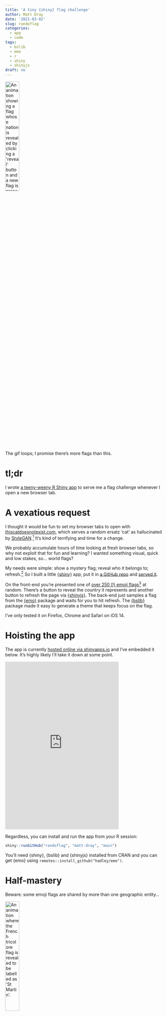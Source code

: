 ```yaml
---
title: 'A tiny {shiny} flag challenge'
author: Matt Dray
date: '2021-03-02'
slug: randoflag
categories:
  - app
  - code
tags:
  - bslib
  - emo
  - r
  - shiny
  - shinyjs
draft: no
---
```


<div class="figure">
<img src="/post/2021-03-01-randoflag_files/randoflag-300x450.gif" alt="An animation showing a flag whose nation is revealed by clicking a 'reveal' button and a new flag is presented by pressing a 'refresh' button." width="30%"/>
<p class="caption">The gif loops; I promise there's more flags than this.</p>
</div>

# tl;dr
 
I wrote [a teeny-weeny R Shiny app](https://github.com/matt-dray/randoflag) to serve me a flag challenge whenever I open a new browser tab.

# A vexatious request

I thought it would be fun to set my browser tabs to open with [thiscatdoesnotexist.com](https://www.thiscatdoesnotexist.com/), which serves a random ersatz 'cat' as hallucinated by [StyleGAN](https://arxiv.org/abs/1912.04958).[^humon] It's kind of terrifying and time for a change.

We probably accumulate hours of time looking at fresh browser tabs, so why not exploit that for fun and learning? I wanted something visual, quick and low stakes, so... world flags?

My needs were simple: show a mystery flag; reveal who it belongs to; refresh.[^spork] So I built a little [{shiny}](https://shiny.rstudio.com/) app, put it in [a GitHub repo](https://github.com/matt-dray/randoflag) and [served it](https://www.mattdray.shinyapps.io/randoflag/).

On the front-end you're presented one of [over 250 (!) emoji flags](https://emojiflags.com/)[^emoji] at random. There's a button to reveal the country it represents and another button to refresh the page via [{shinyjs}](https://deanattali.com/shinyjs/). The back-end just samples a flag from the [{emo}](https://github.com/hadley/emo) package and waits for you to hit refresh. The [{bslib}](https://rstudio.github.io/bslib/) package made it easy to generate a theme that keeps focus on the flag.

I've only tested it on Firefox, Chrome and Safari on iOS 14.

# Hoisting the app

The app is currently [hosted online via shinyapps.io](https://www.mattdray.shinyapps.io/randoflag/) and I've embedded it below. It's highly likely I'll take it down at some point. 

<iframe src="https://mattdray.shinyapps.io/randoflag/" width="364" height="538" frameborder="0" allowtransparency="true" allow="encrypted-media"></iframe>

Regardless, you can install and run the app from your R session:

```r
shiny::runGitHub("randoflag", "matt-dray", "main")
```

You'll need {shiny}, {bslib} and {shinyjs} installed from CRAN and you can get {emo} using `remotes::install_github("hadley/emo")`.

# Half-mastery

Beware: some emoji flags are shared by more than one geographic entity...

<div class="figure">
<img src="/post/2021-03-01-randoflag_files/randoflag-france-300x450.gif" alt="An animation where the French tricolore flag is revealed to be labelled as 'St Martin'." width="30%"/>
<p class="caption">Bof!</p>
</div>

---
<details><summary>Session info</summary>
```r
sessioninfo::session_info()
```
</details>

[^humon]: Yeah, but [thispersondoesnotexist.com](https://www.thispersondoesnotexist.com) is even creepier.
[^spork]: See [Sporcle](https://www.sporcle.com/games/g/worldflags?sc=flags) if you want an actual quiz.
[^emoji]: Why _emoji_ flags? I don't have to store hundreds of flags as images in the app's files and {emo} exists to make things very easy. Also I want to practice for when [Emojli](https://emoj.li/) inevitably returns.